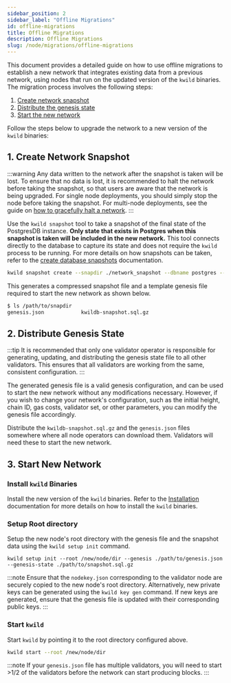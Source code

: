 ```yaml
---
sidebar_position: 2
sidebar_label: "Offline Migrations"
id: offline-migrations
title: Offline Migrations
description: Offline Migrations
slug: /node/migrations/offline-migrations
---
```


This document provides a detailed guide on how to use offline migrations to establish a new network that integrates existing data from a previous network, using nodes that run on the updated version of the `kwild` binaries. The migration process involves the following steps:

1. [Create network snapshot](#create-network-snapshot)
2. [Distribute the genesis state](#distribute-genesis-state)
3. [Start the new network](#start-new-network)

Follow the steps below to upgrade the network to a new version of the `kwild` binaries:

## 1. Create Network Snapshot

:::warning
Any data written to the network after the snapshot is taken will be lost. To ensure that no data is lost, it is recommended to halt the network before taking the snapshot,
so that users are aware that the network is being upgraded. For single node deployments, you should simply stop the node before taking the snapshot.
For multi-node deployments, see the guide on [how to gracefully halt a network](/docs/node/migrations/halting-a-network).
:::

Use the `kwild snapshot` tool to take a snapshot of the final state of the PostgresDB instance. **Only state that exists in Postgres when this
snapshot is taken will be included in the new network.** This tool connects directly to the database to capture its state
and does not require the `kwild` process to be running. For more details on how snapshots can be taken, refer to the
[create database snapshots](/docs/ref/kwild/snapshot/create) documentation.

```sh
kwild snapshot create --snapdir ./network_snapshot --dbname postgres --host localhost --port 5432 --user kwild
```

This generates a compressed snapshot file and a template genesis file required to start the new network as shown below.

```sh
$ ls /path/to/snapdir
genesis.json            kwildb-snapshot.sql.gz
```

## 2. Distribute Genesis State

:::tip
It is recommended that only one validator operator is responsible for generating, updating, and distributing the genesis state file to all other validators.
This ensures that all validators are working from the same, consistent configuration.
:::

The generated genesis file is a valid genesis configuration, and can be used to start the new network without any modifications necessary. However, if you wish to change
your network's configuration, such as the initial height, chain ID, gas costs, validator set, or other parameters, you can modify the genesis file accordingly.



Distribute the `kwildb-snapshot.sql.gz` and the `genesis.json` files somewhere where all node operators can download them. Validators will need these to start the new network. 

## 3. Start New Network

### Install `kwild` Binaries

Install the new version of the `kwild` binaries. Refer to the [Installation](/docs/daemon/installation) documentation for more details on how to install the `kwild` binaries.

### Setup Root directory

Setup the new node's root directory with the genesis file and the snapshot data using the `kwild setup init` command.

```
kwild setup init --root /new/node/dir --genesis ./path/to/genesis.json --genesis-state ./path/to/snapshot.sql.gz
```

:::note
Ensure that the `nodekey.json` corresponding to the validator node are securely copied to the new node's root directory.
Alternatively, new private keys can be generated using the `kwild key gen` command. If new keys are generated,
ensure that the genesis file is updated with their corresponding public keys.
:::

### Start `kwild`

Start `kwild` by pointing it to the root directory configured above.

```bash
kwild start --root /new/node/dir
```

:::note
If your `genesis.json` file has multiple validators, you will need to start >1/2 of the validators before the network can start producing blocks.
:::